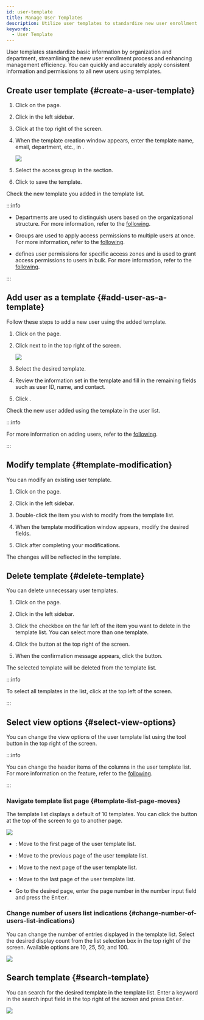 ```yaml
---
id: user-template
title: Manage User Templates
description: Utilize user templates to standardize new user enrollment and save time for efficient user management.
keywords:
  - User Template
---
```


User templates standardize basic information by organization and department, streamlining the new user enrollment process and enhancing management efficiency. You can quickly and accurately apply consistent information and permissions to all new users using templates.

## Create user template {#create-a-user-template}

1. Click <Cmd sid='shell.header.user' /> on the <Cmd sid='shell.header.launcher' /> page.

2. Click <Cmd sid='team.sidebar.template' /> in the left sidebar.

3. Click <Cmd sid='team.userTemplate.newTemplate' /> at the top right of the screen.

4. When the template creation window appears, enter the template name, email, department, etc., in <Cmd sid='team.user.information' />.

   <Image src='/img/biostarx-user-new-template.png' />

5. Select the access group in the <Cmd sid='team.user.permission.title' /> section.

6. Click <Cmd sid='common.save' /> to save the template.

Check the new template you added in the template list.

:::info

* Departments are used to distinguish users based on the organizational structure. For more information, refer to the [following](add-user-basic-info).

* Groups are used to apply access permissions to multiple users at once. For more information, refer to the [following](user-group-manage).

* <Cmd sid='team.user.permission.accessGroup' /> defines user permissions for specific access zones and is used to grant access permissions to users in bulk. For more information, refer to the [following](#).

:::

## Add user as a template {#add-user-as-a-template}

Follow these steps to add a new user using the added template.

1. Click <Cmd sid='shell.header.user' /> on the <Cmd sid='shell.header.launcher' /> page.

2. Click <IcDown/> next to <Cmd sid='team.user.dialog.newUser' /> in the top right of the screen.

   <Image src='/img/biostarx-add-user-from-template.png' />

3. Select the desired template.

4. Review the information set in the template and fill in the remaining fields such as user ID, name, and contact.

5. Click <Cmd sid='common.save' />.

Check the new user added using the template in the user list.

:::info

For more information on adding users, refer to the [following](add-user).

:::

## Modify template {#template-modification}

You can modify an existing user template.

1. Click <Cmd sid='shell.header.user' /> on the <Cmd sid='shell.header.launcher' /> page.

2. Click <Cmd sid='team.sidebar.template' /> in the left sidebar.

3. Double-click the item you wish to modify from the template list.

4. When the template modification window appears, modify the desired fields.

5. Click <Cmd sid='common.save' /> after completing your modifications.

The changes will be reflected in the template.

## Delete template {#delete-template}

You can delete unnecessary user templates.

1. Click <Cmd sid='shell.header.user' /> on the <Cmd sid='shell.header.launcher' /> page.

2. Click <Cmd sid='team.sidebar.template' /> in the left sidebar.

3. Click the checkbox on the far left of the item you want to delete in the template list. You can select more than one template.

4. Click the <Cmd sid='common.delete' /> button at the top right of the screen.

5. When the confirmation message appears, click the <Cmd sid='common.acknowledge' /> button.

The selected template will be deleted from the template list.

:::info

To select all templates in the <Cmd sid='team.userTemplate.title' /> list, click <Cmd sid='common.selectAll' /> at the top left of the screen.

:::

## Select view options {#select-view-options}

You can change the view options of the user template list using the tool button in the top right of the screen.

:::info

You can change the header items of the columns in the user template list. For more information on the <Cmd sid='team.menu.columnLayout' /> feature, refer to the [following](columnlayout).

:::

### Navigate template list page {#template-list-page-moves}

The template list displays a default of 10 templates. You can click the button at the top of the screen to go to another page.

<Image src='/img/biostarx-users-template-list-pagenation.png' />

* <IcFirst />: Move to the first page of the user template list.

* <IcFw />: Move to the previous page of the user template list.

* <IcBw />: Move to the next page of the user template list.

* <IcLast />: Move to the last page of the user template list.

* Go to the desired page, enter the page number in the number input field and press the <Kbd>Enter</Kbd>.

### Change number of users list indications {#change-number-of-users-list-indications}

You can change the number of entries displayed in the template list. Select the desired display count from the list selection box in the top right of the screen. Available options are 10, 25, 50, and 100.

<Image src='/img/biostarx-users-template-list-select-row.png' />

## Search template {#search-template}

You can search for the desired template in the template list. Enter a keyword in the search input field in the top right of the screen and press <Kbd>Enter</Kbd>.

<Image src='/img/biostarx-users-template-list-search.png' />
